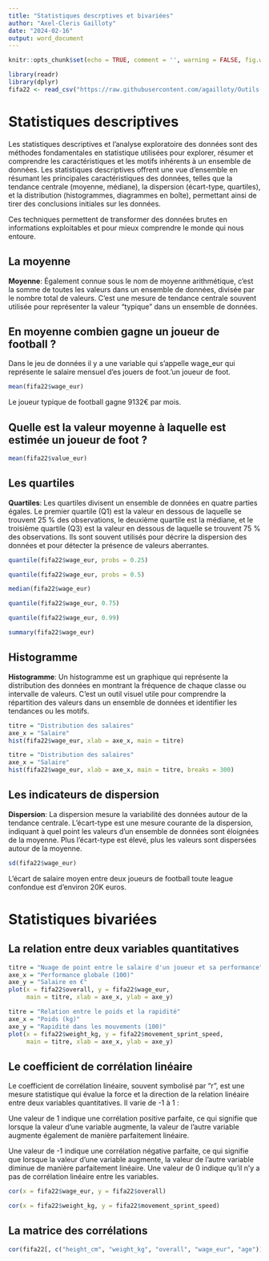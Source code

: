 ```yaml
---
title: "Statistiques descrptives et bivariées"
author: "Axel-Cleris Gailloty"
date: "2024-02-16"
output: word_document
---
```


```r
knitr::opts_chunk$set(echo = TRUE, comment = '', warning = FALSE, fig.width = 6)
```


```r
library(readr)
library(dplyr)
fifa22 <- read_csv("https://raw.githubusercontent.com/agailloty/Outils-Analyses-R/main/dataset/fifa_players_22.csv")
```


# Statistiques descriptives 

Les statistiques descriptives et l'analyse exploratoire des données sont des méthodes fondamentales en statistique utilisées pour explorer, résumer et comprendre les caractéristiques et les motifs inhérents à un ensemble de données. Les statistiques descriptives offrent une vue d'ensemble en résumant les principales caractéristiques des données, telles que la tendance centrale (moyenne, médiane), la dispersion (écart-type, quartiles), et la distribution (histogrammes, diagrammes en boîte), permettant ainsi de tirer des conclusions initiales sur les données. 

Ces techniques permettent de transformer des données brutes en informations exploitables et pour mieux comprendre le monde qui nous entoure.


## La moyenne

**Moyenne**: Également connue sous le nom de moyenne arithmétique, c'est la somme de toutes les valeurs dans un ensemble de données, divisée par le nombre total de valeurs. C'est une mesure de tendance centrale souvent utilisée pour représenter la valeur "typique" dans un ensemble de données.

## En moyenne combien gagne un joueur de football ? 

Dans le jeu de données il y a une variable qui s'appelle wage_eur qui représente le salaire mensuel d'es jouers de foot.'un joueur de foot. 

```r
mean(fifa22$wage_eur)
```
Le joueur typique de football gagne 9132€ par mois.

## Quelle est la valeur moyenne à laquelle est estimée un joueur de foot ?

```r
mean(fifa22$value_eur)
```

## Les quartiles

**Quartiles**: Les quartiles divisent un ensemble de données en quatre parties égales. Le premier quartile (Q1) est la valeur en dessous de laquelle se trouvent 25 % des observations, le deuxième quartile est la médiane, et le troisième quartile (Q3) est la valeur en dessous de laquelle se trouvent 75 % des observations. Ils sont souvent utilisés pour décrire la dispersion des données et pour détecter la présence de valeurs aberrantes.

```r
quantile(fifa22$wage_eur, probs = 0.25)
```

```r
quantile(fifa22$wage_eur, probs = 0.5)
```


```r
median(fifa22$wage_eur)
```

```r
quantile(fifa22$wage_eur, 0.75)
```

```r
quantile(fifa22$wage_eur, 0.99)
```

```r
summary(fifa22$wage_eur)
```

## Histogramme

**Histogramme**: Un histogramme est un graphique qui représente la distribution des données en montrant la fréquence de chaque classe ou intervalle de valeurs. C'est un outil visuel utile pour comprendre la répartition des valeurs dans un ensemble de données et identifier les tendances ou les motifs.

```r
titre = "Distribution des salaires"
axe_x = "Salaire"
hist(fifa22$wage_eur, xlab = axe_x, main = titre)
```

```r
titre = "Distribution des salaires"
axe_x = "Salaire"
hist(fifa22$wage_eur, xlab = axe_x, main = titre, breaks = 300)
```

## Les indicateurs de dispersion

**Dispersion**: La dispersion mesure la variabilité des données autour de la tendance centrale. L'écart-type est une mesure courante de la dispersion, indiquant à quel point les valeurs d'un ensemble de données sont éloignées de la moyenne. Plus l'écart-type est élevé, plus les valeurs sont dispersées autour de la moyenne.

```r
sd(fifa22$wage_eur)
```
L'écart de salaire moyen entre deux joueurs de football toute league confondue est d'environ 20K euros.


# Statistiques bivariées 

## La relation entre deux variables quantitatives 

```r
titre = "Nuage de point entre le salaire d'un joueur et sa performance"
axe_x = "Performance globale (100)"
axe_y = "Salaire en €"
plot(x = fifa22$overall, y = fifa22$wage_eur, 
     main = titre, xlab = axe_x, ylab = axe_y)
```

```r
titre = "Relation entre le poids et la rapidité"
axe_x = "Poids (kg)"
axe_y = "Rapidité dans les mouvements (100)"
plot(x = fifa22$weight_kg, y = fifa22$movement_sprint_speed, 
     main = titre, xlab = axe_x, ylab = axe_y)
```

## Le coefficient de corrélation linéaire

Le coefficient de corrélation linéaire, souvent symbolisé par "r", est une mesure statistique qui évalue la force et la direction de la relation linéaire entre deux variables quantitatives. Il varie de -1 à 1 :

Une valeur de 1 indique une corrélation positive parfaite, ce qui signifie que lorsque la valeur d'une variable augmente, la valeur de l'autre variable augmente également de manière parfaitement linéaire.

Une valeur de -1 indique une corrélation négative parfaite, ce qui signifie que lorsque la valeur d'une variable augmente, la valeur de l'autre variable diminue de manière parfaitement linéaire.
Une valeur de 0 indique qu'il n'y a pas de corrélation linéaire entre les variables.

```r
cor(x = fifa22$wage_eur, y = fifa22$overall)
```

```r
cor(x = fifa22$weight_kg, y = fifa22$movement_sprint_speed)
```
## La matrice des corrélations

```r
cor(fifa22[, c("height_cm", "weight_kg", "overall", "wage_eur", "age")])
```


